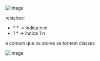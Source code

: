 






![image](image_217.png)

relações:

-   \* \* -\> indica n:m
-   1 \* -\> indica 1:n

é comum que os atores se tornem classes

![image](image_218.png)


